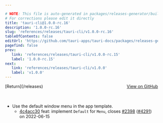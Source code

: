 ```yaml
---

# NOTE: This file is auto-generated in packages/releases-generator/build.ts
# For corrections please edit it directly
title: 'tauri-cli@1.0.0-rc.16'
description: '1.0.0-rc.16'
slug: 'references/releases/tauri-cli/v1.0.0-rc.16'
tableOfContents: false
editUrl: 'https://github.com/tauri-apps/tauri-docs/packages/releases-generator/build.ts'
pagefind: false
prev:
   link: 'references/releases/tauri-cli/v1.0.0-rc.15'
   label: '1.0.0-rc.15'
next:
   link: 'references/releases/tauri-cli/v1.0.0'
   label: 'v1.0.0'
---
```


<div style="margin-bottom:3rem; display: flex; justify-content: space-between; align-items: center"><span>[Return](/releases)</span><span><a href="https://github.com/tauri-apps/tauri/releases/tag/tauri-cli-v1.0.0-rc.16">View on GitHub</a></span></div>

- Use the default window menu in the app template.
  - [4c4acc30](https://www.github.com/tauri-apps/tauri/commit/4c4acc3094218dd9cee0f1ad61810c979e0b41fa) feat: implement `Default` for `Menu`, closes [#2398](https://www.github.com/tauri-apps/tauri/pull/2398) ([#4291](https://www.github.com/tauri-apps/tauri/pull/4291)) on 2022-06-15

